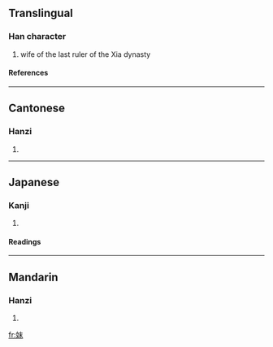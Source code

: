 ==Translingual==
===Han character===
{{Han char|rn=38|rad=女|as=05|sn=8|four=4549<sub>0</sub>|canj=女木十 (VDJ)}}
# wife of the last ruler of the Xia dynasty
====References====
{{Han ref|kx=0257.290|dkj=06139|dj=0522.240|hdz=21034.070|uh=59BA|ud=22970|bh=CC45|bd=52293}}
----
==Cantonese==
===Hanzi===
{{yue-hanzi|jyut=|y=mut6}}
# {{defn|Cantonese}}
----
==Japanese==
===Kanji===
{{ja-kanji|grade=|rs=女05}}
# {{defn|Japanese}} 
====Readings====
{{ja-readings|on=[[ばつ]] (batsu), [[まち]] (machi), [[まつ]] (matsu)|kun=[[あざな]] (azana)}}
----
==Mandarin==
===Hanzi===
{{cmn-hanzi|pin=[[mò]] (mo4)|wg=mo<sup>4</sup>}}
# {{defn|Mandarin}}

[[fr:妺]]